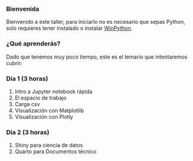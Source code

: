 ### Bienvenida {.unnumbered}

Bienvenido a este taller, para iniciarlo no es necesario que sepas Python, solo requieres tener instalado o instalar [WinPython](https://sourceforge.net/projects/winpython/files/WinPython_3.12/3.12.10.0/). 


### ¿Qué aprenderás?

Dado que tenemos muy poco tiempo, este es el temario que intentaremos cubrir:

### Dia 1 (3 horas)

1. Intro a Jupyter notebook rápida
2. El espacio de trabajo
3. Carga csv 
4. Visualización con Matplotlib
5. Visualización con Plotly

### Dia 2 (3 horas)

1. Shiny para ciencia de datos
2. Quarto para Documentos técnico

 